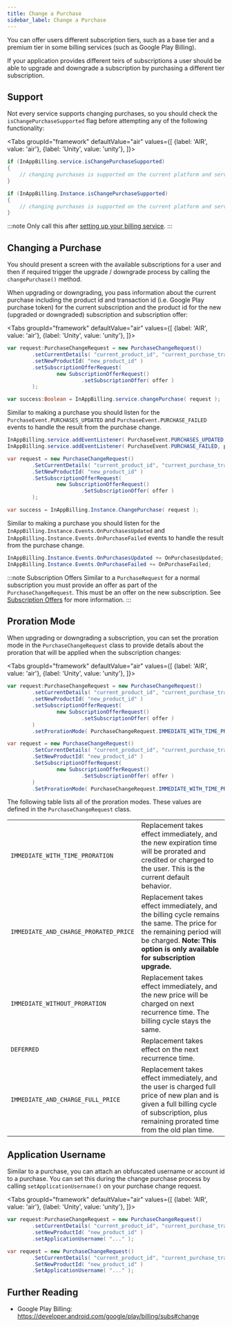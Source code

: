 ```yaml
---
title: Change a Purchase
sidebar_label: Change a Purchase
---
```



You can offer users different subscription tiers, such as a base tier and a premium tier in some billing services (such as Google Play Billing).

If your application provides different teirs of subscriptions a user should be able to upgrade and downgrade a subscription by purchasing a different tier subscription.

## Support

Not every service supports changing purchases, so you should check the `isChangePurchaseSupported` flag before attempting any of the following functionality:

<Tabs groupId="framework" defaultValue="air" values={[
    {label: 'AIR', value: 'air'},
    {label: 'Unity', value: 'unity'},
  ]}>
<TabItem value="air" >

```actionscript
if (InAppBilling.service.isChangePurchaseSupported)
{
    // changing purchases is supported on the current platform and service
}
```

</TabItem>
<TabItem value="unity" >

```csharp
if (InAppBilling.Instance.isChangePurchaseSupported)
{
    // changing purchases is supported on the current platform and service
}
```

</TabItem>
</Tabs> 

:::note
Only call this after [setting up your billing service](billing-service).
:::

## Changing a Purchase

You should present a screen with the available subscriptions for a user and then if required trigger 
the upgrade / downgrade process by calling the `changePurchase()` method.

When upgrading or downgrading, you pass information about the current purchase including the product id 
and transaction id (i.e. Google Play purchase token) for the current subscription and the product id for 
the new (upgraded or downgraded) subscription and subscription offer:

<Tabs groupId="framework" defaultValue="air" values={[
    {label: 'AIR', value: 'air'},
    {label: 'Unity', value: 'unity'},
  ]}>
<TabItem value="air" >

```actionscript
var request:PurchaseChangeRequest = new PurchaseChangeRequest()
        .setCurrentDetails( "current_product_id", "current_purchase_transaction_id" )
        .setNewProductId( "new_product_id" )
        .setSubscriptionOfferRequest(
                new SubscriptionOfferRequest()
                        .setSubscriptionOffer( offer )
        );

var success:Boolean = InAppBilling.service.changePurchase( request );
```

Similar to making a purchase you should listen for the `PurchaseEvent.PURCHASES_UPDATED` and `PurchaseEvent.PURCHASE_FAILED` events to handle the result from the purchase change.

```actionscript
InAppBilling.service.addEventListener( PurchaseEvent.PURCHASES_UPDATED, purchases_updatedHandler );
InAppBilling.service.addEventListener( PurchaseEvent.PURCHASE_FAILED, purchase_failedHandler );
```

</TabItem>
<TabItem value="unity">

```csharp
var request = new PurchaseChangeRequest()
        .SetCurrentDetails( "current_product_id", "current_purchase_transaction_id" )
        .SetNewProductId( "new_product_id" )
        .SetSubscriptionOfferRequest(
                new SubscriptionOfferRequest()
                        .SetSubscriptionOffer( offer )
        );

var success = InAppBilling.Instance.ChangePurchase( request );
```

Similar to making a purchase you should listen for the `InAppBilling.Instance.Events.OnPurchasesUpdated` 
and `InAppBilling.Instance.Events.OnPurchaseFailed` events to handle the result from the purchase change.

```csharp
InAppBilling.Instance.Events.OnPurchasesUpdated += OnPurchasesUpdated;
InAppBilling.Instance.Events.OnPurchaseFailed += OnPurchaseFailed;
```

</TabItem>
</Tabs>


:::note Subscription Offers
Similar to a `PurchaseRequest` for a normal subscription you must provide an offer as part of the `PurchaseChangeRequest`. 
This must be an offer on the new subscription.
See [Subscription Offers](subscription-offers) for more information.
:::



## Proration Mode

When upgrading or downgrading a subscription, you can set the proration mode in the `PurchaseChangeRequest` 
class to provide details about the proration that will be applied when the subscription changes:

<Tabs groupId="framework" defaultValue="air" values={[
    {label: 'AIR', value: 'air'},
    {label: 'Unity', value: 'unity'},
  ]}>
<TabItem value="air" >

```actionscript
var request:PurchaseChangeRequest = new PurchaseChangeRequest()
        .setCurrentDetails( "current_product_id", "current_purchase_transaction_id" )
        .setNewProductId( "new_product_id" )
        .setSubscriptionOfferRequest(
                new SubscriptionOfferRequest()
                        .setSubscriptionOffer( offer )
        )
        .setProrationMode( PurchaseChangeRequest.IMMEDIATE_WITH_TIME_PRORATION );
```

</TabItem>
<TabItem value="unity">

```csharp
var request = new PurchaseChangeRequest()
        .SetCurrentDetails( "current_product_id", "current_purchase_transaction_id" )
        .SetNewProductId( "new_product_id" )
        .SetSubscriptionOfferRequest(
                new SubscriptionOfferRequest()
                        .SetSubscriptionOffer( offer )
        )
        .SetProrationMode( PurchaseChangeRequest.IMMEDIATE_WITH_TIME_PRORATION );
```

</TabItem>
</Tabs>


The following table lists all of the proration modes. These values are defined in the `PurchaseChangeRequest` class.

|                                                             |                                                                                                                                                                                                     |
| ----------------------------------------------------------- | --------------------------------------------------------------------------------------------------------------------------------------------------------------------------------------------------- |
| `IMMEDIATE_WITH_TIME_PRORATION`       | Replacement takes effect immediately, and the new expiration time will be prorated and credited or charged to the user. This is the current default behavior.                                       |
| `IMMEDIATE_AND_CHARGE_PRORATED_PRICE` | Replacement takes effect immediately, and the billing cycle remains the same. The price for the remaining period will be charged. **Note: This option is only available for subscription upgrade.** |
| `IMMEDIATE_WITHOUT_PRORATION`         | Replacement takes effect immediately, and the new price will be charged on next recurrence time. The billing cycle stays the same.                                                                  |
| `DEFERRED`                            | Replacement takes effect on the next recurrence time.                                                                                                                                               |
| `IMMEDIATE_AND_CHARGE_FULL_PRICE`     | Replacement takes effect immediately, and the user is charged full price of new plan and is given a full billing cycle of subscription, plus remaining prorated time from the old plan time.        |


## Application Username

Similar to a purchase, you can attach an obfuscated username or account id to a purchase. You can set this during the change purchase process by calling `setApplicationUsername()` on your purchase change request.

<Tabs groupId="framework" defaultValue="air" values={[
    {label: 'AIR', value: 'air'},
    {label: 'Unity', value: 'unity'},
  ]}>
<TabItem value="air" >

```actionscript
var request:PurchaseChangeRequest = new PurchaseChangeRequest()
        .setCurrentDetails( "current_product_id", "current_purchase_transaction_id" )
        .setNewProductId( "new_product_id" )
        .setApplicationUsername( "..." );
```

</TabItem>
<TabItem value="unity">

```csharp
var request = new PurchaseChangeRequest()
        .SetCurrentDetails( "current_product_id", "current_purchase_transaction_id" )
        .SetNewProductId( "new_product_id" )
        .SetApplicationUsername( "..." );
```

</TabItem>
</Tabs>

## Further Reading

- Google Play Billing: https://developer.android.com/google/play/billing/subs#change
